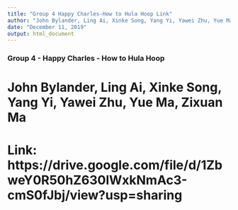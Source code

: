 ```yaml
---
title: "Group 4 Happy Charles-How to Hula Hoop Link"
author: "John Bylander, Ling Ai, Xinke Song, Yang Yi, Yawei Zhu, Yue Ma, Zixuan Ma"
date: "December 11, 2019"
output: html_document
---
```


### Group 4 - Happy Charles - How to Hula Hoop
# John Bylander, Ling Ai, Xinke Song, Yang Yi, Yawei Zhu, Yue Ma, Zixuan Ma
# Link: https://drive.google.com/file/d/1ZbweY0R50hZ630lWxkNmAc3-cmS0fJbj/view?usp=sharing

